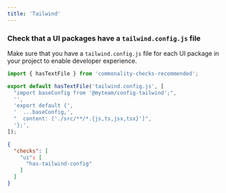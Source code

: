 ```yaml
---
title: 'Tailwind'
---
```


### Check that a UI packages have a `tailwind.config.js` file

Make sure that you have a `tailwind.config.js` file for each UI package in your project to enable developer experience.

```ts .commonality/has-tailwind-config.ts
import { hasTextFile } from 'commonality-checks-recommended';

export default hasTextFile('tailwind.config.js', [
  "import baseConfig from '@myteam/config-tailwind';",
  '',
  'export default {',
  '  ...baseConfig,',
  "  content: ['./src/**/*.{js,ts,jsx,tsx}']",
  '};',
]);
```

```json .commonality/config.json
{
  "checks": [
    "ui": [
      "has-tailwind-config"
    ]
  ]
}
```
